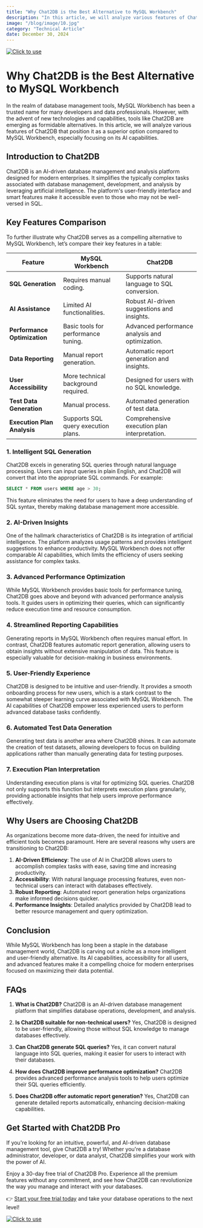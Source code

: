 ```yaml
---
title: "Why Chat2DB is the Best Alternative to MySQL Workbench"
description: "In this article, we will analyze various features of Chat2DB that position it as a superior option compared to MySQL Workbench, especially focusing on its AI capabilities."
image: "/blog/image/10.jpg"
category: "Technical Article"
date: December 30, 2024
---
```

[![Click to use](/image/blog/bg/chat2db1.png)](https://app.chat2db.ai/)
# Why Chat2DB is the Best Alternative to MySQL Workbench


<Authors date="December 30, 2024">
  <Author name="Rowan Hill" link="https://chat2db.ai" />
</Authors>

In the realm of database management tools, MySQL Workbench has been a trusted name for many developers and data professionals. However, with the advent of new technologies and capabilities, tools like Chat2DB are emerging as formidable alternatives. In this article, we will analyze various features of Chat2DB that position it as a superior option compared to MySQL Workbench, especially focusing on its AI capabilities.

## Introduction to Chat2DB

Chat2DB is an AI-driven database management and analysis platform designed for modern enterprises. It simplifies the typically complex tasks associated with database management, development, and analysis by leveraging artificial intelligence. The platform's user-friendly interface and smart features make it accessible even to those who may not be well-versed in SQL.

## Key Features Comparison

To further illustrate why Chat2DB serves as a compelling alternative to MySQL Workbench, let’s compare their key features in a table:

| Feature                    | MySQL Workbench                                        | Chat2DB                                             |
|----------------------------|-------------------------------------------------------|----------------------------------------------------|
| **SQL Generation**         | Requires manual coding.                               | Supports natural language to SQL conversion.       |
| **AI Assistance**          | Limited AI functionalities.                           | Robust AI-driven suggestions and insights.         |
| **Performance Optimization**| Basic tools for performance tuning.                 | Advanced performance analysis and optimization.     |
| **Data Reporting**         | Manual report generation.                             | Automatic report generation and insights.          |
| **User Accessibility**     | More technical background required.                  | Designed for users with no SQL knowledge.          |
| **Test Data Generation**   | Manual process.                                     | Automated generation of test data.                 |
| **Execution Plan Analysis**| Supports SQL query execution plans.                   | Comprehensive execution plan interpretation.        |

### 1. Intelligent SQL Generation

Chat2DB excels in generating SQL queries through natural language processing. Users can input queries in plain English, and Chat2DB will convert that into the appropriate SQL commands. For example:

```sql
SELECT * FROM users WHERE age > 30;
```

This feature eliminates the need for users to have a deep understanding of SQL syntax, thereby making database management more accessible.

### 2. AI-Driven Insights

One of the hallmark characteristics of Chat2DB is its integration of artificial intelligence. The platform analyzes usage patterns and provides intelligent suggestions to enhance productivity. MySQL Workbench does not offer comparable AI capabilities, which limits the efficiency of users seeking assistance for complex tasks.

### 3. Advanced Performance Optimization

While MySQL Workbench provides basic tools for performance tuning, Chat2DB goes above and beyond with advanced performance analysis tools. It guides users in optimizing their queries, which can significantly reduce execution time and resource consumption.

### 4. Streamlined Reporting Capabilities

Generating reports in MySQL Workbench often requires manual effort. In contrast, Chat2DB features automatic report generation, allowing users to obtain insights without extensive manipulation of data. This feature is especially valuable for decision-making in business environments.

### 5. User-Friendly Experience

Chat2DB is designed to be intuitive and user-friendly. It provides a smooth onboarding process for new users, which is a stark contrast to the somewhat steeper learning curve associated with MySQL Workbench. The AI capabilities of Chat2DB empower less experienced users to perform advanced database tasks confidently.

### 6. Automated Test Data Generation

Generating test data is another area where Chat2DB shines. It can automate the creation of test datasets, allowing developers to focus on building applications rather than manually generating data for testing purposes.

### 7. Execution Plan Interpretation

Understanding execution plans is vital for optimizing SQL queries. Chat2DB not only supports this function but interprets execution plans granularly, providing actionable insights that help users improve performance effectively.

## Why Users are Choosing Chat2DB

As organizations become more data-driven, the need for intuitive and efficient tools becomes paramount. Here are several reasons why users are transitioning to Chat2DB:

1. **AI-Driven Efficiency**: The use of AI in Chat2DB allows users to accomplish complex tasks with ease, saving time and increasing productivity.
2. **Accessibility**: With natural language processing features, even non-technical users can interact with databases effectively.
3. **Robust Reporting**: Automated report generation helps organizations make informed decisions quicker.
4. **Performance Insights**: Detailed analytics provided by Chat2DB lead to better resource management and query optimization.

## Conclusion

While MySQL Workbench has long been a staple in the database management world, Chat2DB is carving out a niche as a more intelligent and user-friendly alternative. Its AI capabilities, accessibility for all users, and advanced features make it a compelling choice for modern enterprises focused on maximizing their data potential.

## FAQs

1. **What is Chat2DB?**
   Chat2DB is an AI-driven database management platform that simplifies database operations, development, and analysis.

2. **Is Chat2DB suitable for non-technical users?**
   Yes, Chat2DB is designed to be user-friendly, allowing those without SQL knowledge to manage databases effectively.

3. **Can Chat2DB generate SQL queries?**
   Yes, it can convert natural language into SQL queries, making it easier for users to interact with their databases.

4. **How does Chat2DB improve performance optimization?**
   Chat2DB provides advanced performance analysis tools to help users optimize their SQL queries efficiently.

5. **Does Chat2DB offer automatic report generation?**
   Yes, Chat2DB can generate detailed reports automatically, enhancing decision-making capabilities.

## Get Started with Chat2DB Pro

If you're looking for an intuitive, powerful, and AI-driven database management tool, give Chat2DB a try! Whether you're a database administrator, developer, or data analyst, Chat2DB simplifies your work with the power of AI.

Enjoy a 30-day free trial of Chat2DB Pro. Experience all the premium features without any commitment, and see how Chat2DB can revolutionize the way you manage and interact with your databases.

👉 [Start your free trial today](https://app.chat2db.ai/) and take your database operations to the next level!

[![Click to use](/image/blog/bg/chat2db.jpg)](https://app.chat2db.ai/)